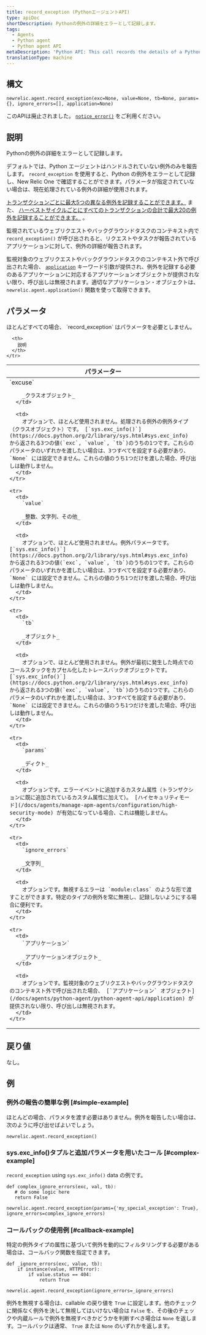 ```yaml
---
title: record_exception (PythonエージェントAPI)
type: apiDoc
shortDescription: Pythonの例外の詳細をエラーとして記録します。
tags:
  - Agents
  - Python agent
  - Python agent API
metaDescription: 'Python API: This call records the details of a Python exception as an error.'
translationType: machine
---
```


## 構文

```
newrelic.agent.record_exception(exc=None, value=None, tb=None, params={}, ignore_errors=[], application=None)
```

このAPIは廃止されました。 [`notice_error()`](/docs/agents/python-agent/python-agent-api/notice_error) をご利用ください。

## 説明

Pythonの例外の詳細をエラーとして記録します。

デフォルトでは、Python エージェントはハンドルされていない例外のみを報告します。 `record_exception` を使用すると、Python の例外をエラーとして記録し、New Relic One で確認することができます。パラメータが指定されていない場合は、現在処理されている例外の詳細が使用されます。

[トランザクションごとに最大5つの異なる例外を記録することができます。](/docs/accounts-partnerships/education/getting-started-new-relic/glossary#transaction) また、 [ハーベストサイクルごとにすべてのトランザクションの合計で最大20の例外を記録することができます。](/docs/apm/new-relic-apm/getting-started/glossary#harvest-cycle) 。

監視されているウェブリクエストやバックグラウンドタスクのコンテキスト内で `record_exception()` が呼び出されると、リクエストやタスクが報告されているアプリケーションに対して、例外の詳細が報告されます。

監視対象のウェブリクエストやバックグラウンドタスクのコンテキスト外で呼び出された場合、 [`application`](/docs/agents/python-agent/python-agent-api/application) キーワード引数が提供され、例外を記録する必要のあるアプリケーションに対応するアプリケーションオブジェクトが提供されない限り、呼び出しは無視されます。適切なアプリケーション・オブジェクトは、 `newrelic.agent.application()` 関数を使って取得できます。

## パラメータ

<Callout variant="tip">
  ほとんどすべての場合、 `record_exception` はパラメータを必要としません。
</Callout>

<table>
  <thead>
    <tr>
      <th width="25%">
        パラメーター
      </th>

      <th>
        説明
      </th>
    </tr>
  </thead>

  <tbody>
    <tr>
      <td>
        `excuse`

        _クラスオブジェクト_
      </td>

      <td>
        オプションで、ほとんど使用されません。処理される例外の例外タイプ（クラスオブジェクト）です。 [`sys.exc_info()`](https://docs.python.org/2/library/sys.html#sys.exc_info) から返される3つの値(`exc`, `value`, `tb`)のうちの1つです。これらのパラメータのいずれかを渡したい場合は、3つすべてを設定する必要があり、 `None` には設定できません。これらの値のうち1つだけを渡した場合、呼び出しは動作しません。
      </td>
    </tr>

    <tr>
      <td>
        `value`

        _整数、文字列、その他_
      </td>

      <td>
        オプションで、ほとんど使用されません。例外パラメータです。 [`sys.exc_info()`](https://docs.python.org/2/library/sys.html#sys.exc_info) から返される3つの値(`exc`, `value`, `tb`)のうちの1つです。これらのパラメータのいずれかを渡したい場合は、3つすべてを設定する必要があり、 `None` には設定できません。これらの値のうち1つだけを渡した場合、呼び出しは動作しません。
      </td>
    </tr>

    <tr>
      <td>
        `tb`

        _オブジェクト_
      </td>

      <td>
        オプションで、ほとんど使用されません。例外が最初に発生した時点でのコールスタックをカプセル化したトレースバックオブジェクトです。 [`sys.exc_info()`](https://docs.python.org/2/library/sys.html#sys.exc_info) から返される3つの値(`exc`, `value`, `tb`)のうちの1つです。これらのパラメータのいずれかを渡したい場合は、3つすべてを設定する必要があり、 `None` には設定できません。これらの値のうち1つだけを渡した場合、呼び出しは動作しません。
      </td>
    </tr>

    <tr>
      <td>
        `params`

        _ディクト_
      </td>

      <td>
        オプションです。エラーイベントに追加するカスタム属性（トランザクションに既に追加されているカスタム属性に加えて）。 [ハイセキュリティモード](/docs/agents/manage-apm-agents/configuration/high-security-mode) が有効になっている場合、これは機能しません。
      </td>
    </tr>

    <tr>
      <td>
        `ignore_errors`

        _文字列_
      </td>

      <td>
        オプションです。無視するエラーは `module:class` のような形で渡すことができます。特定のタイプの例外を常に無視し、記録しないようにする場合に便利です。
      </td>
    </tr>

    <tr>
      <td>
        `アプリケーション`

        _アプリケーションオブジェクト_
      </td>

      <td>
        オプションです。監視対象のウェブリクエストやバックグラウンドタスクのコンテキスト外で呼び出された場合、 [`アプリケーション` オブジェクト](/docs/agents/python-agent/python-agent-api/application) が提供されない限り、呼び出しは無視されます。
      </td>
    </tr>
  </tbody>
</table>

## 戻り値

なし。

## 例

### 例外の報告の簡単な例 [#simple-example]

ほとんどの場合、パラメタを渡す必要はありません。例外を報告したい場合は、次のように呼び出せばよいでしょう。

```
newrelic.agent.record_exception()
```

### sys.exc_info()タプルと追加パラメータを用いたコール [#complex-example]

`record_exception` using `sys.exc_info()` data の例です。

```
def complex_ignore_errors(exc, val, tb):
   # do some logic here
   return False

newrelic.agent.record_exception(params={'my_special_exception': True}, ignore_errors=complex_ignore_errors)
```

### コールバックの使用例 [#callback-example]

特定の例外タイプの属性に基づいて例外を動的にフィルタリングする必要がある場合は、コールバック関数を指定できます。

```
def _ignore_errors(exc, value, tb): 
    if instance(value, HTTPError): 
        if value.status == 404: 
            return True

newrelic.agent.record_exception(ignore_errors=_ignore_errors)
```

例外を無視する場合は、callable の戻り値を `True` に設定します。他のチェックに関係なく例外を決して無視してはいけない場合は `False` を、その後のチェックや内蔵ルールで例外を無視すべきかどうかを判断すべき場合は `None` を返します。コールバックは通常、 `True` または `None` のいずれかを返します。
